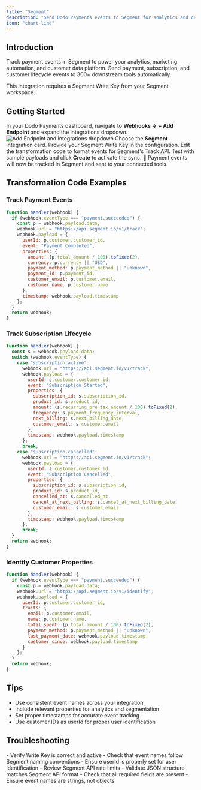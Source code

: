 ```yaml
---
title: "Segment"
description: "Send Dodo Payments events to Segment for analytics and customer data platform integration."
icon: "chart-line"
---
```


## Introduction

Track payment events in Segment to power your analytics, marketing automation, and customer data platform. Send payment, subscription, and customer lifecycle events to 300+ downstream tools automatically.

<Info>
This integration requires a Segment Write Key from your Segment workspace.
</Info>

## Getting Started

<Steps>
<Step title="Open the Webhook Section">
  In your Dodo Payments dashboard, navigate to <b>Webhooks → + Add Endpoint</b> and expand the integrations dropdown.
  <Frame>
    <img src="/images/integrations/segment.png" alt="Add Endpoint and integrations dropdown" />
  </Frame>
</Step>

<Step title="Select Segment">
  Choose the <b>Segment</b> integration card.
</Step>

<Step title="Enter Write Key">
  Provide your Segment Write Key in the configuration.
</Step>

<Step title="Configure Transformation">
  Edit the transformation code to format events for Segment's Track API.
</Step>

<Step title="Test & Create">
  Test with sample payloads and click <b>Create</b> to activate the sync.
</Step>

<Step title="Done!">
  🎉 Payment events will now be tracked in Segment and sent to your connected tools.
</Step>
</Steps>

## Transformation Code Examples

### Track Payment Events

```javascript track_payments.js icon="js" expandable
function handler(webhook) {
  if (webhook.eventType === "payment.succeeded") {
    const p = webhook.payload.data;
    webhook.url = "https://api.segment.io/v1/track";
    webhook.payload = {
      userId: p.customer.customer_id,
      event: "Payment Completed",
      properties: {
        amount: (p.total_amount / 100).toFixed(2),
        currency: p.currency || "USD",
        payment_method: p.payment_method || "unknown",
        payment_id: p.payment_id,
        customer_email: p.customer.email,
        customer_name: p.customer.name
      },
      timestamp: webhook.payload.timestamp
    };
  }
  return webhook;
}
```

### Track Subscription Lifecycle

```javascript track_subscriptions.js icon="js" expandable
function handler(webhook) {
  const s = webhook.payload.data;
  switch (webhook.eventType) {
    case "subscription.active":
      webhook.url = "https://api.segment.io/v1/track";
      webhook.payload = {
        userId: s.customer.customer_id,
        event: "Subscription Started",
        properties: {
          subscription_id: s.subscription_id,
          product_id: s.product_id,
          amount: (s.recurring_pre_tax_amount / 100).toFixed(2),
          frequency: s.payment_frequency_interval,
          next_billing: s.next_billing_date,
          customer_email: s.customer.email
        },
        timestamp: webhook.payload.timestamp
      };
      break;
    case "subscription.cancelled":
      webhook.url = "https://api.segment.io/v1/track";
      webhook.payload = {
        userId: s.customer.customer_id,
        event: "Subscription Cancelled",
        properties: {
          subscription_id: s.subscription_id,
          product_id: s.product_id,
          cancelled_at: s.cancelled_at,
          cancel_at_next_billing: s.cancel_at_next_billing_date,
          customer_email: s.customer.email
        },
        timestamp: webhook.payload.timestamp
      };
      break;
  }
  return webhook;
}
```

### Identify Customer Properties

```javascript identify_customer.js icon="js" expandable
function handler(webhook) {
  if (webhook.eventType === "payment.succeeded") {
    const p = webhook.payload.data;
    webhook.url = "https://api.segment.io/v1/identify";
    webhook.payload = {
      userId: p.customer.customer_id,
      traits: {
        email: p.customer.email,
        name: p.customer.name,
        total_spent: (p.total_amount / 100).toFixed(2),
        payment_method: p.payment_method || "unknown",
        last_payment_date: webhook.payload.timestamp,
        customer_since: webhook.payload.timestamp
      }
    };
  }
  return webhook;
}
```

## Tips

- Use consistent event names across your integration
- Include relevant properties for analytics and segmentation
- Set proper timestamps for accurate event tracking
- Use customer IDs as userId for proper user identification

## Troubleshooting

<AccordionGroup>
<Accordion title="Events not appearing in Segment">
- Verify Write Key is correct and active
- Check that event names follow Segment naming conventions
- Ensure userId is properly set for user identification
- Review Segment API rate limits
</Accordion>

<Accordion title="Transformation errors">
- Validate JSON structure matches Segment API format
- Check that all required fields are present
- Ensure event names are strings, not objects
</Accordion>
</AccordionGroup>